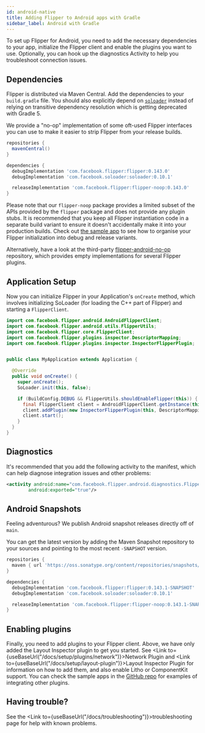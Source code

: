 ```yaml
---
id: android-native
title: Adding Flipper to Android apps with Gradle
sidebar_label: Android with Gradle
---
```


To set up Flipper for Android, you need to add the necessary dependencies to your
app, initialize the Flipper client and enable the plugins you want to use. Optionally,
you can hook up the diagnostics Activity to help you troubleshoot connection issues.

## Dependencies

Flipper is distributed via Maven Central. Add the dependencies to your `build.gradle` file.
You should also explicitly depend on [`soloader`](https://github.com/facebook/soloader)
instead of relying on transitive dependency resolution which is getting deprecated
with Gradle 5.

We provide a "no-op" implementation of some oft-used Flipper interfaces you can
use to make it easier to strip Flipper from your release builds.

```groovy
repositories {
  mavenCentral()
}

dependencies {
  debugImplementation 'com.facebook.flipper:flipper:0.143.0'
  debugImplementation 'com.facebook.soloader:soloader:0.10.1'

  releaseImplementation 'com.facebook.flipper:flipper-noop:0.143.0'
}
```

<div class="warning">

Please note that our `flipper-noop` package provides a limited subset of the
APIs provided by the `flipper` package and does not provide any plugin stubs.
It is recommended that you keep all Flipper instantiation code in a separate
build variant to ensure it doesn't accidentally make it into your production
builds. Check out [the sample
app](https://github.com/facebook/flipper/tree/main/android/sample/src) to
see how to organise your Flipper initialization into debug and release
variants.

Alternatively, have a look at the third-party
[flipper-android-no-op](https://github.com/theGlenn/flipper-android-no-op)
repository, which provides empty implementations for several Flipper plugins.

</div>

## Application Setup

Now you can initialize Flipper in your Application's `onCreate` method, which involves
initializing SoLoader (for loading the C++ part of Flipper) and starting a `FlipperClient`.

```java
import com.facebook.flipper.android.AndroidFlipperClient;
import com.facebook.flipper.android.utils.FlipperUtils;
import com.facebook.flipper.core.FlipperClient;
import com.facebook.flipper.plugins.inspector.DescriptorMapping;
import com.facebook.flipper.plugins.inspector.InspectorFlipperPlugin;


public class MyApplication extends Application {

  @Override
  public void onCreate() {
    super.onCreate();
    SoLoader.init(this, false);

    if (BuildConfig.DEBUG && FlipperUtils.shouldEnableFlipper(this)) {
      final FlipperClient client = AndroidFlipperClient.getInstance(this);
      client.addPlugin(new InspectorFlipperPlugin(this, DescriptorMapping.withDefaults()));
      client.start();
    }
  }
}
```

## Diagnostics

It's recommended that you add the following activity to the manifest, which can help diagnose integration issues and other problems:

```xml
<activity android:name="com.facebook.flipper.android.diagnostics.FlipperDiagnosticActivity"
        android:exported="true"/>
```

## Android Snapshots

Feeling adventurous? We publish Android snapshot releases directly off of `main`.

You can get the latest version by adding the Maven Snapshot repository to your sources
and pointing to the most recent `-SNAPSHOT` version.

```groovy
repositories {
  maven { url 'https://oss.sonatype.org/content/repositories/snapshots/' }
}

dependencies {
  debugImplementation 'com.facebook.flipper:flipper:0.143.1-SNAPSHOT'
  debugImplementation 'com.facebook.soloader:soloader:0.10.1'

  releaseImplementation 'com.facebook.flipper:flipper-noop:0.143.1-SNAPSHOT'
}
```

## Enabling plugins

Finally, you need to add plugins to your Flipper client. Above, we have only added the Layout Inspector plugin to get you started. See <Link to={useBaseUrl("/docs/setup/plugins/network")}>Network Plugin</Link> and <Link to={useBaseUrl("/docs/setup/layout-plugin")}>Layout Inspector Plugin</Link> for information on how to add them, and also enable Litho or ComponentKit support. You can check the sample apps in the [GitHub repo](https://github.com/facebook/flipper) for examples of integrating other plugins.

## Having trouble?

See the <Link to={useBaseUrl("/docs/troubleshooting")}>troubleshooting page</Link> for help with known problems.
